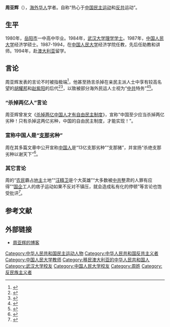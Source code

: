 {{pov|time=2014-03-05T12:13:01+00:00}}

{{Infobox academic
| name          =  
| image         =  
| image_size    = 
| caption       = 
| birth_date    = {{Birth date and age|1964|11|12}}
| birth_place   = {{PRC}} 
| death_date    =  
| death_place   =  
| nationality   =  {{PRC}}
| occupation    =  [[学者|学者]]、[[社会活动家|社会活动家]]
| spouse        =  
| children      =  
| awards        =  
| education     = 1984年，武汉大学理学士<br />1987年，中国人民大学经济学硕士
| workplaces    = 
| influenced    = 
| notable_works = 
}}
'''周亚辉'''（{{bd|1964年|11月12日}}），[[海外华人|海外华人]]学者。自称“热心于[[中华人民共和国民主运动|中国民主运动]]和[[反共主义|反共]]运动”。

== 生平==
1980年，[[岳阳市|岳阳市]]一中高中毕业。1984年，[[武汉大学|武汉大学]][[理学|理学]][[学士|学士]]。1987年，[[中国人民大学|中国人民大学]]经济学硕士。1987-1994，在[[中国人民大学|中国人民大学]]经济学院任教，先后任助教和讲师。1994年，赴[[澳大利亚|澳大利亚]]留学。

== 言论 ==
周亚辉发表的言论不时被指极端<ref>{{cite web| url=http://liaoba.people.com.cn/reply.html?method=query&tb_code=685&tpc_code=1099525| title=点斥周亚辉汉奸卖国言论| publisher=人民网| accessdate=2014-03-05| deadurl=yes| archiveurl=https://web.archive.org/web/20140412114817/http://liaoba.people.com.cn/reply.html?method=query| archivedate=2014-04-12}}</ref>，他甚至扬言杀掉在亲民主派人士中享有较高名望的[[胡耀邦|胡耀邦]]和[[赵紫阳|赵紫阳]]的后代<ref>{{cite web | url=http://blog.boxun.com/hero/200909/zhouyahui/98_1.shtml | title=胡耀邦罪孽深重！！！ | publisher=博讯 | accessdate=2014-03-05 | author=周亚辉}}</ref><ref>{{cite web | url=http://blog.boxun.com/hero/201103/zhouyahui/19_1.shtml | title=杀光杀绝赵紫阳的子孙后代！ | publisher=博讯 | accessdate=2014-03-05 | author=周亚辉}}</ref>，以致被部分海外民运人士视为“[[中共|中共]]特务”<ref>{{cite web| url=http://www.waicannews.com/news/html/44/t-3344.html| title=周亚辉为胡锦涛立下汗马功劳| publisher=外参新闻网| accessdate=2014-03-05}}{{dead link|date=2017年12月 |bot=InternetArchiveBot |fix-attempted=yes }}</ref><ref>{{cite web | url=http://limindang.blogspot.ae/2012/04/blog-post_29.html | title=警告中共胡温海外特务周亚辉 | accessdate=2014-03-05}}</ref>。

=== “杀掉两亿人”言论 ===
周亚辉曾发文《[http://blog.boxun.com/hero/201006/zhouyahui/11_1.shtml 杀掉两亿中国人才有自由民主制度]》，宣称“中国至少应当杀掉两亿劣种！只有杀掉这两亿劣种，中国的自由民主制度，才能实现！”。

=== 宣称中国人是“[[支那|支那]]劣种” ===
周在其多篇文章中公开宣称[[中国人|中国人]]是“13亿支那劣种”“支那猪”，并宣扬“杀绝支那劣种以谢天下”<ref>{{cite web | url=http://blog.boxun.com/hero/200908/zhouyahui/76_1.shtml | title=台湾优等民族杀绝支那劣种以谢天下！ | publisher=博讯 | accessdate=2014-03-05 | author=周亚辉}}</ref>。

=== 其它言论 ===
周的“[[农民|农民]]霸占[[地主|地主]]土地”“[[汪精卫|汪精卫]]是个大英雄”“大多数被[[中共|中共]]整肃的人罪有应得”“[[国企|国企]]工人的痞子运动如果不反对不镇压，就会造成私有化的停顿”等言论也饱受批评<ref>{{cite web | url=http://www.hswh.org.cn/minxinsuoxiang/wangyou/2013-05-01/2180.html | title=一个海外“民主斗士”对中国历史的绝妙解读 | publisher=红色文化网 | accessdate=2014-03-05 | author=雨夹雪 | archive-url=https://web.archive.org/web/20140305140054/http://www.hswh.org.cn/minxinsuoxiang/wangyou/2013-05-01/2180.html | archive-date=2014-03-05 | dead-url=yes }}</ref>。

== 参考文献 ==
{{Reflist|2}}

== 外部链接 ==
*[http://blog.boxun.com/hero/zhouyahui/ 周亚辉的博客]

{{DEFAULTSORT:Z}}
[[Category:中华人民共和国民主运动人物|Category:中华人民共和国民主运动人物]]
[[Category:中华人民共和国反共主义者|Category:中华人民共和国反共主义者]]
[[Category:中国人民大学教师|Category:中国人民大学教师]]
[[Category:移民澳大利亚的中华人民共和国人|Category:移民澳大利亚的中华人民共和国人]]
[[Category:武汉大学校友|Category:武汉大学校友]]
[[Category:中国人民大学校友|Category:中国人民大学校友]]
[[Category:周姓|Category:周姓]]
[[Category:反民族主义者|Category:反民族主义者]]